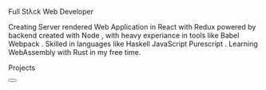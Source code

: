 
<LinedHeading noLine>Full Stλck Web Developer</LinedHeading>

Creating Server rendered Web Application in React <TextIcon src={ReactIcon} /> with Redux <TextIcon src={ReduxIcon} /> powered by backend created with Node <TextIcon src={NodeIcon} />, with heavy experiance in tools like Babel <TextIcon src={BabelIcon} /> Webpack <TextIcon src={WebpackIcon} />. Skilled in languages like Haskell <TextIcon src={HaskellIcon} /> JavaScript <TextIcon src={JSIcon} /> Purescript <TextIcon src={PSIcon} />. Learning WebAssembly <TextIcon src={WebAssembly} /> with Rust <TextIcon src={RustIcon} /> in my free time.

<LinedHeading noLine>Projects</LinedHeading>

<Links />

<Button text="View All Projects" dark />
